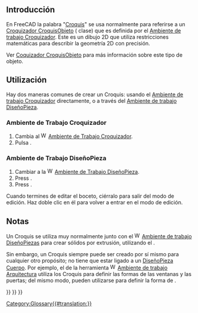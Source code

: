<languages/>

<span id="Introduction"></span>
== Introducción ==

{{TOCright}}

En FreeCAD la palabra "[[Sketch/es|Croquis]]" se usa normalmente para referirse a un [[Sketcher_SketchObject/es|Croquizador CroquisObjeto]] ({{incode|Sketcher::SketchObject}} clase) que es definida por el [[Sketcher Workbench/es|Ambiente de trabajo Croquizador]]. Este es un dibujo 2D que utiliza restricciones matemáticas para describir la geometría 2D con precisión.

Ver [[Sketcher SketchObject/es|Coquizador CroquisObjeto]] para más información sobre este tipo de objeto.

<span id="Usage"></span>
==Utilización==

Hay dos maneras comunes de crear un Croquis: usando el [[Sketcher Workbench/es|Ambiente de trabajo Croquizador]] directamente, o a través del [[PartDesign Workbench/es|Ambiente de trabajo DiseñoPieza]].

<span id="Sketcher_Workbench"></span>
=== Ambiente de Trabajo Croquizador ===

# Cambia al [[Image:Workbench_Sketcher.svg|16px]] [[Sketcher Workbench/es|Ambiente de Trabajo Croquizador]].
# Pulsa {{Button|[[File:Sketcher_NewSketch.svg|16px]] [[Sketcher_NewSketch/es|Croquizador NuevoCroquis]]}}.

<span id="PartDesign_Workbench"></span>
=== Ambiente de Trabajo DiseñoPieza ===

# Cambiar a la [[Image:Workbench_PartDesign.svg|16px]] [[PartDesign Workbench/es|Ambiente de Trabajo DiseñoPieza]].
# Press {{Button|[[File:PartDesign_Body.svg|16px]] [[PartDesign_Body/es|Cuerpo DiseñoPieza]]}}.
# Press {{Button|[[File:PartDesign_NewSketch.svg|16px]] [[PartDesign_NewSketch/es|DiseñoPieza NuevoBoceto]]}}.

Cuando termines de editar el boceto, ciérralo para salir del modo de edición. Haz doble clic en él para volver a entrar en el modo de edición.

<span id="Notes"></span>
==Notas==

Un Croquis se utiliza muy normalmente junto con el [[File:Workbench_PartDesign.svg|16px]] [[PartDesign_Workbench/es|Ambiente de trabajo DiseñoPiezas]] para crear sólidos por extrusión, utilizando el {{Button|[[File:PartDesign Pad.svg|16px]] [[PartDesign Pad/es|PartDesign Pastilla]]}}.

<div class="mw-translate-fuzzy">
Sin embargo, un Croquis siempre puede ser creado por sí mismo para cualquier otro propósito; no tiene que estar ligado a un [[PartDesign Body/es|DiseñoPieza Cuerpo]]. Por ejemplo, el {{Button|[[File:Arch_Window.svg|16px]] [[Arch_Window/es|Arquitectura Ventana]]}} de la herramienta [[File:Workbench_Arch.svg|16px]] [[Arch Workbench/es|Ambiente de trabajo Arquitectura]] utiliza los Croquis para definir las formas de las ventanas y las puertas; del mismo modo, pueden utilizarse para definir la forma de {{Button|[[File:Arch_Wall.svg|16px]] [[Arch_Wall/es|Arquitectura Muros]]}}.
</div>

{{Sketcher Tools navi{{#translation:}}}}
{{Document objects navi{{#translation:}}}}
{{Userdocnavi{{#translation:}}}}
[[Category:Glossary{{#translation:}}]]